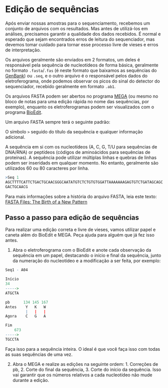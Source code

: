 # Edição de sequências

Após enviar nossas amostras para o sequenciamento, recebemos um conjunto de arquivos com os resultados. Mas antes de utilizá-los em análises, precisamos garantir a qualidade dos dados recebidos. É normal e esperado que sejam encontrados erros de leitura do sequenciador, mas devemos tomar cuidado para tornar esse processo livre de vieses e erros de interpretação.

Os arquivos geralmente são enviados em 2 formatos, um deles é responsável pela sequência de nucleotídeos de forma básica, geralmente no formato `.fasta`/`.fas` (é neste formato que baixamos as sequências do [GenBank](bancos-geneticos.qmd#genbank)) ou `.seq`, e o outro arquivo é o responsável pelos dados do eletroferograma, onde podemos observar os picos do sinal do detector do sequenciador, recebido geralmente em formato `.ab1`.

Os arquivos FASTA podem ser abertos no programa [MEGA](softwares.qmd#mega) (ou mesmo no bloco de notas para uma edição rápida no nome das sequências, por exemplo), enquanto os eletroferogramas podem ser visualizados com o programa [BioEdit](softwares.qmd#bioedit).

Um arquivo FASTA sempre terá o seguinte padrão:

O símbolo `>` seguido do título da sequência e qualquer informação adicional.

A sequência em si com os nucleotídeos (A, C, G, T/U para sequências de DNA/RNA) or peptídeos (códigos de aminoácidos para sequências de proteínas). A sequência pode utilizar múltiplas linhas e quebras de linhas podem ser inseridads em qualquer momento. No entanto, geralmente são utilizados 60 ou 80 caracteres por linha.


```r
>Seq 1 
AGCTTTTCATTCTGACTGCAACGGGCAATATGTCTCTGTGTGGATTAAAAAAAGAGTGTCTGATAGCAGC
GACTGCAACG
```

Para mais informações sobre a história do arquivo FASTA, leia este texto: [FASTA Files: The Birth of a New Pattern](https://taniguti.hashnode.dev/fasta-files)

## Passo a passo para edição de sequências

Para realizar uma edição correta e livre de vieses, vamos utilizar papel e caneta além do BioEdit e MEGA. Peça ajuda para alguém que já fez isso antes.

1.  Abra o eletroferograma com o BioEdit e anote cada observação da sequência em um papel, destacando o início e final da sequência, junto da numeração do nucleotídeo e a modificação a ser feita, por exemplo:

```r
Seq1 - A04

Início 
34
----->
ATGCTA

pb      134 145 167
Antes    Y   K   W
         |   |   |
Agora    C   G   A

Fim
    673 
----->
TGCCTA
```

Faça isso para a sequência inteira. O ideal é que você faça isso com todas as suas sequências de uma vez.

2.  Abra o MEGA e realize as edições na seguinte ordem: 1. Correções de pb, 2. Corte do final da sequência, 3. Corte do início da sequência. Isso vai garantir que os números relativos a cada nucleotídeo não mude durante a edição.

